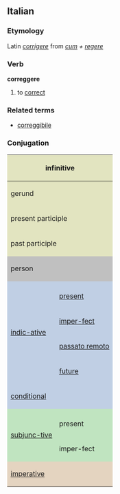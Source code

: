 ==Italian==
===Etymology===
Latin ''[[corrigere]]'' from ''[[cum]] + [[regere]]''
===Verb===
'''correggere'''

# to [[correct]]

===Related terms===
*[[correggibile]]

===Conjugation===

<center>
{| style="background:#F0F0F0"

|-
! colspan="3" style="background:#e2e4c0" | infinitive
| colspan="5" | correggere

|-
! colspan="3" style="background:#e2e4c0" | gerund
| colspan="5" | correggendo

|-
! colspan="3" style="background:#e2e4c0" | present participle
| colspan="5" | [[correggente]]

|-
! colspan="3" style="background:#e2e4c0" | past participle
| colspan="5" | [[corretto]]

|-
! colspan="2" rowspan="2" style="background:#C0C0C0" | person
! colspan="3" style="background:#C0C0C0" | singular
! colspan="3" style="background:#C0C0C0" | plural

|-
! style="background:#C0C0C0;width:12.5%" | first
! style="background:#C0C0C0;width:12.5%" | second
! style="background:#C0C0C0;width:12.5%" | third
! style="background:#C0C0C0;width:12.5%" | first
! style="background:#C0C0C0;width:12.5%" | second
! style="background:#C0C0C0;width:12.5%" | third

|-
! rowspan="5" style="background:#c0cfe4" | [[indicative|indic-ative]]

! style="background:#c0cfe4" colspan="1" | 
! style="background:#c0cfe4" | io
! style="background:#c0cfe4" | tu
! style="background:#c0cfe4" | lui/lei
! style="background:#c0cfe4" | noi
! style="background:#c0cfe4" | voi
! style="background:#c0cfe4" | loro

|-
! style="height:3em;background:#c0cfe4" | [[present]]
| correggo
| correggi
| corregge
| correggiamo
| correggete
| correggono

|-
! style="height:3em;background:#c0cfe4" | [[imperfect|imper-fect]]
| correggevo
| correggevi
| correggeva
| correggevamo
| correggevate
| correggevano

|-
! style="height:3em;background:#c0cfe4" | [[passato remoto]]
| corressi
| correggesti
| corresse
| correggemmo
| correggeste
| corressero

|-
! style="height:3em;background:#c0cfe4" | [[future]]
| correggerò
| correg-gerai
| correggerà
| corregge-remo
| correggerete
| correggeranno

|-
! colspan="2" style="height:3em;background:#c0cfe4" | [[conditional]]
| correggerei
| correg-geresti
| corregge-rebbe
| corregge-remmo
| corregge-reste
| corregge-rebbero

|-
! rowspan="3" style="background:#c0e4c0" |[[subjunctive|subjunc-tive]]
! style="background:#c0e4c0" | 
! style="background:#c0e4c0" | che io
! style="background:#c0e4c0" | che tu
! style="background:#c0e4c0" | che lui/che lei
! style="background:#c0e4c0" | che noi
! style="background:#c0e4c0" | che voi
! style="background:#c0e4c0" | che loro

|-
! style="height:3em;background:#c0e4c0" | present
| corregga
| corregga
| corregga
| correggiamo
| correggiate
| correggano

|-
! style="height:3em;background:#c0e4c0" rowspan="1" | imper-fect
| correggessi
| correggessi
| correggesse
| corregges-simo
| correggeste
| corregges-sero

|-
! colspan="2" rowspan="2" style="height:3em;background:#e4d4c0" | [[imperative]]
! style="background:#e4d4c0" | -
! style="background:#e4d4c0" | tu
! style="background:#e4d4c0" | lui/lei
! style="background:#e4d4c0" | noi
! style="background:#e4d4c0" | voi
! style="background:#e4d4c0" | loro

|-
|
| correggi
| corregga
| correggiamo
| correggete
| correggano

|}
</center>